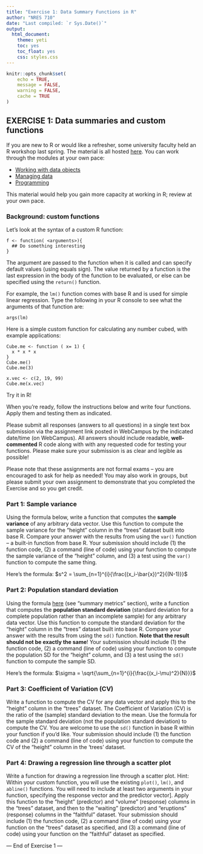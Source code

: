 ```yaml
---
title: "Exercise 1: Data Summary Functions in R"
author: "NRES 710"
date: "Last compiled: `r Sys.Date()`"
output: 
  html_document: 
    theme: yeti
    toc: yes
    toc_float: yes
    css: styles.css
---
```


```r

knitr::opts_chunk$set(
	echo = TRUE,
	message = FALSE,
	warning = FALSE,
	cache = TRUE
)
```


## EXERCISE 1: Data summaries and custom functions

If you are new to R or would like a refresher, some university faculty held an R workshop last spring. The material is all hosted [here](https://kevintshoemaker.github.io/R-Bootcamp/). You can work through the modules at your own pace:

* [Working with data objects](https://kevintshoemaker.github.io/R-Bootcamp/module1_1.html)    
* [Managing data](https://kevintshoemaker.github.io/R-Bootcamp/module1_2.html)   
* [Programming](https://kevintshoemaker.github.io/R-Bootcamp/module2_2.html)   

This material would help you gain more capacity at working in R; review at your own pace.

### Background: custom functions

Let’s look at the syntax of a custom R function:

```
f <- function( <arguments>){ 
  ## Do something interesting 
}
```

The argument are passed to the function when it is called and can specify default values (using equals sign). The value returned by a function is the last expression in the body of the function to be evaluated, or else can be specified using the `return()` function. 

For example, the `lm()` function comes with base R and is used for simple linear regression. Type the following in your R console to see what the arguments of that function are:

```
args(lm)
```

Here is a simple custom function for calculating any number cubed, with example applications:

```
Cube.me <- function ( x= 1) {
  x * x * x
}
Cube.me()
Cube.me(3)

x.vec <- c(2, 19, 99)
Cube.me(x.vec)

```

Try it in R!

When you're ready, follow the instructions below and write four functions. Apply them and testing them as indicated. 

Please submit all responses (answers to all questions) in a single text box submission via the assignment link posted in WebCampus by the indicated date/time (on WebCampus). All answers should include readable, **well-commented** R code along with with any requested code for testing your functions. Please make sure your submission is as clear and legible as possible!

Please note that these assignments are not formal exams -- you are encouraged to ask for help as needed! You may also work in groups, but please submit your own assignment to demonstrate that you completed the Exercise and so you get credit.

### Part 1: Sample variance

Using the formula below, write a function that computes the **sample variance** of any arbitrary data vector. Use this function to compute the sample variance for the "height" column in the "trees" dataset built into base R. Compare your answer with the results from using the `var()` function -- a built-in function from base R. Your submission should include (1) the function code, (2) a command (line of code) using your function to compute the sample variance of the "height" column, and (3) a test using the `var()` function to compute the same thing.  

Here's the formula: $s^2 = \sum_{n=1}^{i}{\frac{(x_i-\bar{x})^2}{(N-1)}}$

### Part 2: Population standard deviation

Using the formula [here](LECTURE2.html) (see "summary metrics" section), write a function that computes the **population standard deviation** (standard deviation for a complete population rather than an incomplete sample) for any arbitrary data vector. Use this function to compute the standard deviation for the "height" column in the "trees" dataset built into base R. Compare your answer with the results from using the `sd()` function. **Note that the result should not be exactly the same**! Your submission should include (1) the function code, (2) a command (line of code) using your function to compute the population SD for the "height" column, and (3) a test using the `sd()` function to compute the sample SD.

Here's the formula: $\sigma = \sqrt{\sum_{n=1}^{i}{\frac{(x_i-\mu)^2}{N}}}$

### Part 3: Coefficient of Variation (CV)

Write a function to compute the CV for any data vector and apply this to the “height” column in the “trees” dataset. The Coefficient of Variation (CV) is the ratio of the (sample) standard deviation to the mean. Use the formula for the sample standard deviation (not the population standard deviation) to compute the CV. You are welcome to use the `sd()` function in base R within your function if you'd like. Your submission should include (1) the function code and (2) a command (line of code) using your function to compute the CV of the "height" column in the 'trees' dataset.

### Part 4: Drawing a regression line through a scatter plot 

Write a function for drawing a regression line through a scatter plot. Hint: Within your custom function, you will use the existing `plot()`, `lm()`, and `abline()` functions. You will need to include at least two arguments in your function, specifying the response vector and the predictor vector]. Apply this function to the “height” (predictor) and “volume” (response) columns in the “trees” dataset, and then to the “waiting” (predictor) and “eruptions” (response) columns in the “faithful” dataset. Your submission should include (1) the function code, (2) a command (line of code) using your function on the "trees" dataset as specified, and (3) a command (line of code) using your function on the "faithful" dataset as specified.

--- End of Exercise 1 ---